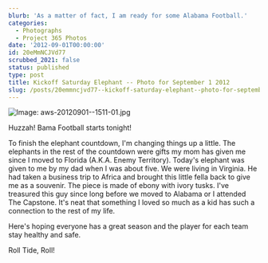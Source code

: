 ```yaml
---
blurb: 'As a matter of fact, I am ready for some Alabama Football.'
categories:
  - Photographs
  - Project 365 Photos
date: '2012-09-01T00:00:00'
id: 20eMmNCJVd77
scrubbed_2021: false
status: published
type: post
title: Kickoff Saturday Elephant -- Photo for September 1 2012
slug: /posts/20emmncjvd77--kickoff-saturday-elephant--photo-for-september-1-2012
---
```


![Image: aws-20120901--1511-01.jpg](/aws-20120901--1511-01.jpg)

Huzzah! Bama Football starts tonight!

To finish the elephant countdown, I'm changing things up a little. The elephants in the rest of the countdown were gifts my mom has given me since I moved to Florida (A.K.A. Enemy Territory). Today's elephant was given to me by my dad when I was about five. We were living in Virginia. He had taken a business trip to Africa and brought this little fella back to give me as a souvenir. The piece is made of ebony with ivory tusks. I've treasured this guy since long before we moved to Alabama or I attended The Capstone. It's neat that something I loved so much as a kid has such a connection to the rest of my life. 

Here's hoping everyone has a great season and the player for each team stay healthy and safe.

Roll Tide, Roll!
